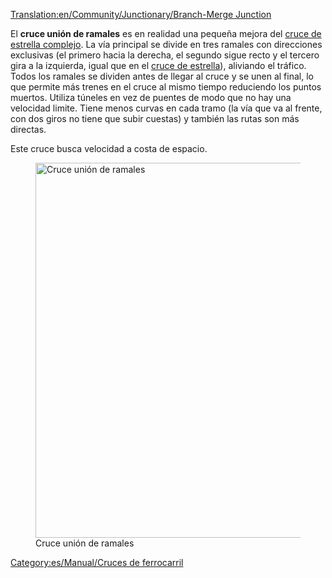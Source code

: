 [[Translation:en/Community/Junctionary/Branch-Merge Junction]]

{{es/Community/Junctionary/Menú de Cruces}}
El '''cruce unión de ramales''' es en realidad una pequeña mejora del [[es/Community/Junctionary/Cruce de estrella complejo|cruce de estrella complejo]]. La vía principal se divide en tres ramales con direcciones exclusivas (el primero hacia la derecha, el segundo sigue recto y el tercero gira a la izquierda, igual que en el [[es/Community/Junctionary/Cruce de estrella|cruce de estrella]]), aliviando el tráfico. Todos los ramales se dividen antes de llegar al cruce y se unen al final, lo que permite más trenes en el cruce al mismo tiempo reduciendo los puntos muertos. Utiliza túneles en vez de puentes de modo que no hay una velocidad limite. Tiene menos curvas en cada tramo (la vía que va al frente, con dos giros no tiene que subir cuestas) y también las rutas son más directas. 

Este cruce busca velocidad a costa de espacio.

[[File:en/Community/Junctionary/Branch-Merge Junction.png|none|thumb|600px|Cruce unión de ramales]]

{{es/Community/Junctionary/Criterios sobre cruces|Caro|4|1|0|1|1|1|0|1|0|0|0||Los trenes averiados solo afectan a una vía.|
*Puede admitir una gran cantidad de trenes al mismo tiempo.
*Curvas muy cerradas, lo que puede afectar a la velocidad.
*Área: 19 x 19
}}

[[Category:es/Manual/Cruces de ferrocarril]]